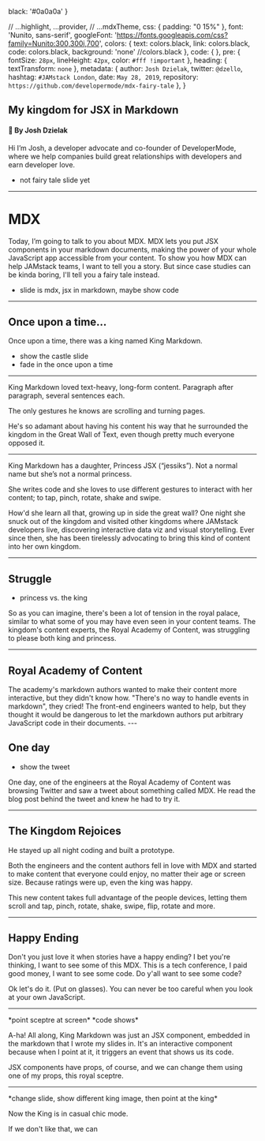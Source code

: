 

  black: '#0a0a0a'
}

  // ...highlight,
  ...provider,
  // ...mdxTheme,
  css: {
    padding: "0 15%"
  },
  font: 'Nunito, sans-serif',
  googleFont: 'https://fonts.googleapis.com/css?family=Nunito:300,300i,700',
  colors: {
    text: colors.black,
    link: colors.black,
    code: colors.black,
    background: 'none' //colors.black
  },
  code: {
  },
  pre: {
    fontSize: `28px`,
    lineHeight: `42px`,
    color: `#fff !important`
  },
  heading: {
    textTransform: `none`
  },
  metadata: {
    author: `Josh Dzielak`,
    twitter: `@dzello`,
    hashtag: `#JAMstack London`,
    date: `May 28, 2019`,
    repository: `https://github.com/developermode/mdx-fairy-tale`
  },
}

<Head>
  <title>My kingdom for JSX in Markdown</title>
  <meta name='twitter:card' content='summary_large_image' />
  <meta name='twitter:site' content='@dzello' />
  <meta name='twitter:title' content='My kingdom for JSX in Markdown' />
  <meta name='twitter:description' content='Once upon a time, King Markdown met Princess JSX...' />
  <meta name='twitter:image' content='https://mdx-fairy-tale.developermode.com/images/mdx-fairy-tale-title-slide.png' />
  <meta property="og:title" content='My kingdom for JSX in Markdown' />
  <meta property="og:type" content="website" />
  <meta property="og:url" content='https://mdx-fairy-tale.developermode.com/' />
  <meta property="og:image" content='https://mdx-fairy-tale.developermode.com/images/mdx-fairy-tale-title-slide.png' />
  <meta property="og:description" content='Once upon a time, King Markdown met Princess JSX...' />
  <link rel='shortcut icon' type='image/png' href='/images/favicon.ico'/>
</Head>

## My kingdom for JSX in Markdown

#### 👑 By Josh Dzielak

<Notes>
Hi I’m Josh, a developer advocate and co-founder of DeveloperMode, where we help companies build great relationships with developers and earn developer love.

- not fairy tale slide yet
</Notes>

---

# MDX

<Notes>
Today, I’m going to talk to you about MDX. MDX lets you put JSX components in your markdown documents, making the power of your whole JavaScript app accessible from your content. To show you how MDX can help JAMstack teams, I want to tell you a story. But since case studies can be kinda boring, I'll tell you a fairy tale instead. 

- slide is mdx, jsx in markdown, maybe show code
</Notes>

---

## Once upon a time...

<Notes>
Once upon a time, there was a king named King Markdown.

- show the castle slide
- fade in the once upon a time
</Notes>

---

<KingMarkdown />

<Notes>
King Markdown loved text-heavy, long-form content. Paragraph after paragraph, several sentences each.

The only gestures he knows are scrolling and turning pages.

He's so adamant about having his content his way that he surrounded the kingdom in the Great Wall of Text, even though pretty much everyone opposed it.
</Notes>

---

<PrincessJavaScript />

<Notes>
King Markdown has a daughter, Princess JSX (“jessiks”). Not a normal name but she’s not a normal princess.

She writes code and she loves to use different gestures to interact with her content; to tap, pinch, rotate, shake and swipe.

How'd she learn all that, growing up in side the great wall? One night she snuck out of the kingdom and visited other kingdoms where JAMstack developers live, discovering interactive data viz and visual storytelling. Ever since then, she has been tirelessly advocating to bring this kind of content into her own kingdom.
</Notes>

---

## Struggle

- princess vs. the king

<Notes>
So as you can imagine, there's been a lot of tension in the royal palace, similar to what some of you may have even seen in your content teams. The kingdom's content experts, the Royal Academy of Content, was struggling to please both king and princess.
</Notes>

---

## Royal Academy of Content

<Notes>
The academy's markdown authors wanted to make their content more interactive, but they didn't know how. "There's no way to handle events in markdown", they cried! The front-end engineers wanted to help, but they thought it would be dangerous to let the markdown authors put arbitrary JavaScript code in their documents.

</Notes>
---

## One day

- show the tweet

<Notes>
One day, one of the engineers at the Royal Academy of Content was browsing Twitter and saw a tweet about something called MDX. He read the blog post behind the tweet and knew he had to try it.
</Notes>

---

## The Kingdom Rejoices

<Notes>
He stayed up all night coding and built a prototype.

Both the engineers and the content authors fell in love with MDX and started to make content that everyone could enjoy, no matter their age or screen size. Because ratings were up, even the king was happy.

This new content takes full advantage of the people devices, letting them scroll and tap, pinch, rotate, shake, swipe, flip, rotate and more.
</Notes>

---

## Happy Ending

<Notes>
Don't you just love it when stories have a happy ending? I bet you're thinking, I want to see some of this MDX. This is a tech conference, I paid good money, I want to see some code. Do y'all want to see some code?

Ok let's do it. (Put on glasses). You can never be too careful when you look at your own JavaScript.
</Notes>

---

<KingMarkdown />

<Notes>
*point sceptre at screen*
*code shows*

A-ha! All along, King Markdown was just an JSX component, embedded in the markdown that I wrote my slides in. It's an interactive component because when I point at it, it triggers an event that shows us its code.

JSX components have props, of course, and we can change them using one of my props, this royal sceptre.
</Notes>

---

<KingMarkdown outfit="casual" />

<Notes>
*change slide, show different king image, then point at the king*

Now the King is in casual chic mode.

If we don't like that, we can 
</Notes>